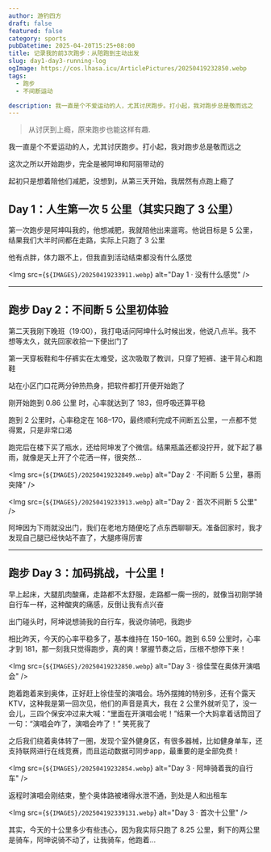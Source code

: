 ```yaml
---
author: 游钓四方
draft: false
featured: false
category: sports
pubDatetime: 2025-04-20T15:25+08:00
title: 记录我的前3次跑步：从陪跑到主动出发
slug: day1-day3-running-log
ogImage: https://cos.lhasa.icu/ArticlePictures/20250419232850.webp
tags:
  - 跑步
  - 不间断运动

description: 我一直是个不爱运动的人，尤其讨厌跑步。打小起，我对跑步总是敬而远之
---
```



> 从讨厌到上瘾，原来跑步也能这样有趣.

我一直是个不爱运动的人，尤其讨厌跑步。打小起，我对跑步总是敬而远之

这次之所以开始跑步，完全是被阿坤和阿丽带动的

起初只是想着陪他们减肥，没想到，从第三天开始，我居然有点跑上瘾了

## Day 1：人生第一次 5 公里（其实只跑了 3 公里）

第一次跑步是阿坤叫我的，他想减肥，我就陪他出来遛弯。他说目标是 5 公里，结果我们大半时间都在走路，实际上只跑了 3 公里

他有点胖，体力跟不上，但我直到活动结束都没有什么感觉

<Img src={`${IMAGES}/20250419233911.webp`} alt="Day 1 · 没有什么感觉" />

---

## 跑步 Day 2：不间断 5 公里初体验

第二天我刚下晚班（19:00），我打电话问阿坤什么时候出发，他说八点半。我不想等太久，就先回家收拾一下便出门了

第一天穿板鞋和牛仔裤实在太难受，这次吸取了教训，只穿了短裤、速干背心和跑鞋

站在小区门口花两分钟热热身，把软件都打开便开始跑了

刚开始跑到 0.86 公里 时，心率就达到了 183，但呼吸还算平稳

跑到 2 公里时，心率稳定在 168–170，最终顺利完成不间断五公里，一点都不觉得累，只是非常口渴

跑完后在楼下买了瓶水，还给阿坤发了个微信。结果瓶盖还都没拧开，就下起了暴雨，就像是天上开了个花洒一样，很突然...

<Img
  src={`${IMAGES}/20250419232849.webp`}
  alt="Day 2 · 不间断 5 公里，暴雨突降"
/>

<Img src={`${IMAGES}/20250419233913.webp`} alt="Day 2 · 首次不间断 5 公里" />

阿坤因为下雨就没出门，我们在老地方随便吃了点东西聊聊天。准备回家时，我才发现自己腿已经快站不直了，大腿疼得厉害

---

## 跑步 Day 3：加码挑战，十公里！

早上起床，大腿肌肉酸痛，走路都不太舒服，走路都一瘸一拐的，就像当初刚学骑自行车一样，这种酸爽的痛感，反倒让我有点兴奋

出门碰头时，阿坤说想骑我的自行车，我说你骑吧，我跑步

相比昨天，今天的心率平稳多了，基本维持在 150–160。跑到 6.59 公里时，心率才到 181，那一刻我只觉得跑步，真的爽！掌握节奏之后，压根不想停下来！

<Img src={`${IMAGES}/20250419232850.webp`} alt="Day 3 · 徐佳莹在奥体开演唱会" />

跑着跑着来到奥体，正好赶上徐佳莹的演唱会。场外摆摊的特别多，还有个露天KTV，这种我是第一回次见，他们的声音是真大，我在 2 公里外就听见了，没一会儿，三四个保安冲过来大喊：“里面在开演唱会呢！”结果一个大妈拿着话筒回了一句：“演唱会咋了，演唱会咋了！” 笑死我了

之后我们绕着奥体转了一圈，发现个室外健身区，有很多器械，比如健身单车，还支持联网进行在线竞赛，而且运动数据可同步app，最重要的是全部免费！

<Img src={`${IMAGES}/20250419232854.webp`} alt="Day 3 · 阿坤骑着我的自行车" />

返程时演唱会刚结束，整个奥体路被堵得水泄不通，到处是人和出租车

<Img src={`${IMAGES}/202504192339131.webp`} alt="Day 3 · 首次十公里" />

其实，今天的十公里多少有些违心，因为我实际只跑了 8.25 公里，剩下的两公里是骑车，阿坤说骑不动了，让我骑车，他跑着...
